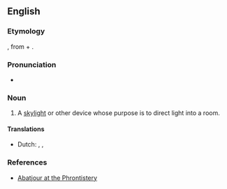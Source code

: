 {{also|abat-jour}}
==English==

===Etymology===
{{bor|en|fr|abat-jour}}, from {{m|fr|abattre||to throw down}} + {{m|fr|jour||day, daylight}}.

===Pronunciation===
* {{a|US}} {{IPA|/ˌɑˌbɑˈʒʊ.ɚ/|/ˌɑˌbɑˈʒʊɹ/|lang=en}}

===Noun===
{{en-noun}}

# A [[skylight]] or other device whose purpose is to direct light into a room.

====Translations====
{{trans-top}}
* Dutch: {{t+|nl|lampenkap|n}}, {{t|nl|abat-jour|n}},
{{trans-mid}}
{{trans-bottom}}

===References===
* [http://phrontistery.info/a.html Abatjour at the Phrontistery]